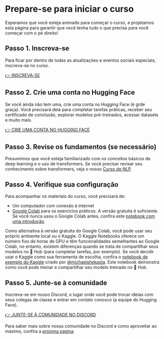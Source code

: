# Prepare-se para iniciar o curso

Esperamos que você esteja animado para começar o curso, e projetamos esta página para garantir que você tenha tudo o que precisa para você começar com o pé direito!

## Passo 1. Inscreva-se

Para ficar por dentro de todas as atualizações e eventos sociais especiais, inscreva-se no curso.

[👉 INSCREVA-SE](http://eepurl.com/insvcI)

## Passo 2. Crie uma conta no Hugging Face

Se você ainda não tem uma, crie uma conta no Hugging Face (é grde graça). Você precisará dela para completar tarefas práticas, receber seu certificado de conclusão, explorar modelos pré-treinados, acessar datasets e muito mais.

[👉 CRIE UMA CONTA NO HUGGING FACE](https://huggingface.co/join)

## Passo 3. Revise os fundamentos (se necessário)

Presumimos que você esteja familiarizado com os conceitos básicos de deep learning e o uso de transformers. Se você precisar revisar seu conhecimento sobre transformers, veja o nosso [Curso de NLP](https://huggingface.co/course/chapter1/1).

## Passo 4. Verifique sua configuração

Para acompanhar os materiais do curso, você precisará de:
- Um computador com conexão à internet
- [Google Colab](https://colab.research.google.com) para os exercícios práticos. A versão gratuita é suficiente. Se você nunca usou o Google Colab antes, confira este [notebook com uma introdução](https://colab.research.google.com/notebooks/intro.ipynb?hl=pt-BR).

<Tip>

Como alternativa à versão gratuita do Google Colab, você pode usar seu próprio ambiente local ou o Kaggle. O Kaggle Notebooks oferece um número fixo de horas de GPU e têm funcionalidades semelhantes ao Google Colab, no entanto, existem diferenças quando se trata de compartilhar seus modelos no 🤗 Hub (para completar tarefas, por exemplo). Se você decidir usar o Kaggle como sua ferramenta de escolha, confira o [notebook de exemplo do Kaggle](https://www.kaggle.com/code/michaelshekasta/test-notebook) criado por [@michaelshekasta](https://github.com/michaelshekasta). Este notebook demonstra como você pode treinar e compartilhar seu modelo treinado no 🤗 Hub.

</Tip>

## Passo 5. Junte-se à comunidade

Inscreva-se em nosso Discord, o lugar onde você pode trocar ideias com seus colegas de classe e entrar em contato conosco (a equipe do Hugging Face).

[👉 JUNTE-SE À COMUNIDADE NO DISCORD](http://hf.co/join/discord)

Para saber mais sobre nossa comunidade no Discord e como aproveitar ao máximo, confira a [próxima página](community).
